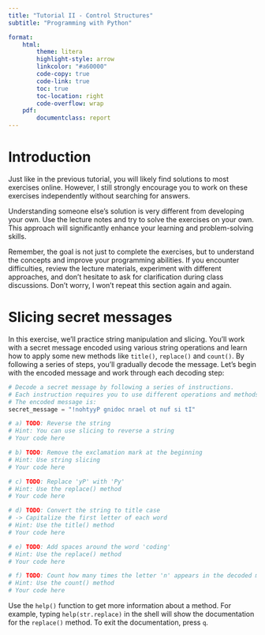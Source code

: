 ```yaml
---
title: "Tutorial II - Control Structures"
subtitle: "Programming with Python"

format:
    html:
        theme: litera
        highlight-style: arrow
        linkcolor: "#a60000"
        code-copy: true
        code-link: true
        toc: true
        toc-location: right
        code-overflow: wrap
    pdf:
        documentclass: report
---
```


# Introduction
Just like in the previous tutorial, you will likely find solutions to most exercises online. However, I still strongly encourage you to work on these exercises independently without searching for answers. 

Understanding someone else's solution is very different from developing your own. Use the lecture notes and try to solve the exercises on your own. This approach will significantly enhance your learning and problem-solving skills.

Remember, the goal is not just to complete the exercises, but to understand the concepts and improve your programming abilities. If you encounter difficulties, review the lecture materials, experiment with different approaches, and don't hesitate to ask for clarification during class discussions. Don't worry, I won't repeat this section again and again.

# Slicing secret messages
In this exercise, we'll practice string manipulation and slicing. You'll work with a secret message encoded using various string operations and learn how to apply some new methods like `title()`, `replace()` and `count()`. By following a series of steps, you'll gradually decode the message. Let's begin with the encoded message and work through each decoding step:

```python
# Decode a secret message by following a series of instructions.
# Each instruction requires you to use different operations and methods.
# The encoded message is:
secret_message = "!nohtyyP gnidoc nrael ot nuf si tI"

# a) TODO: Reverse the string
# Hint: You can use slicing to reverse a string
# Your code here

# b) TODO: Remove the exclamation mark at the beginning
# Hint: Use string slicing
# Your code here

# c) TODO: Replace 'yP' with 'Py'
# Hint: Use the replace() method
# Your code here

# d) TODO: Convert the string to title case
# -> Capitalize the first letter of each word
# Hint: Use the title() method
# Your code here

# e) TODO: Add spaces around the word 'coding' 
# Hint: Use the replace() method
# Your code here

# f) TODO: Count how many times the letter 'n' appears in the decoded message
# Hint: Use the count() method
# Your code here

```

:::{.callout-tip}
Use the `help()` function to get more information about a method. For example, typing `help(str.replace)` in the shell will show the documentation for the `replace()` method. To exit the documentation, press `q`.
:::
